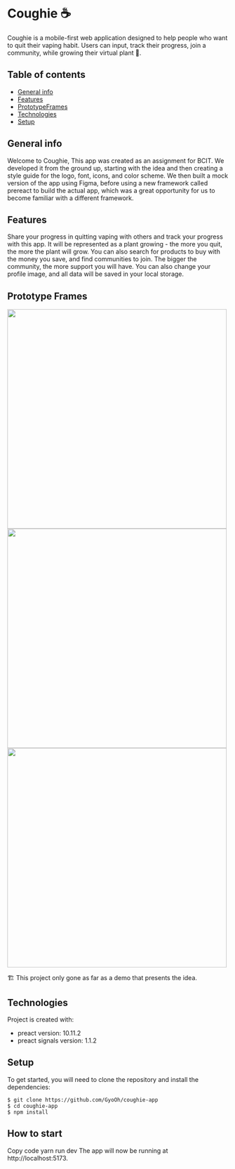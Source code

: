 # Coughie ☕

Coughie is a mobile-first web application designed to help people who want to quit their vaping habit. Users can input, track their progress, join a community, while growing their virtual plant 🌱.

## Table of contents

- [General info](#general-info)
- [Features](#featuresj)
- [PrototypeFrames](#PrototypeFrames)
- [Technologies](#technologies)
- [Setup](#setup)

## General info

Welcome to Coughie, This app was created as an assignment for BCIT. We developed it from the ground up, starting with the idea and then creating a style guide for the logo, font, icons, and color scheme. We then built a mock version of the app using Figma, before using a new framework called prereact to build the actual app, which was a great opportunity for us to become familiar with a different framework.

## Features

Share your progress in quitting vaping with others and track your progress with this app.
It will be represented as a plant growing - the more you quit, the more the plant will grow.
You can also search for products to buy with the money you save, and find communities to join. The bigger the community, the more support you will have. You can also change your profile image, and all data will be saved in your local storage.

## Prototype Frames

<div>
  <img src="https://user-images.githubusercontent.com/37903573/209577989-56a17da8-0cea-4404-8f41-2e47e909bf55.png" height="500"/>
  <img src="https://user-images.githubusercontent.com/37903573/209577950-2188d194-4ab1-4637-862f-b0e65908b851.png" height="500"/>
  <img src="https://user-images.githubusercontent.com/37903573/209578030-7704c50f-4074-45b4-bb66-af43394af0ed.png" height="500"/>
</div>

🏗️
This project only gone as far as a demo that presents the idea.

## Technologies

Project is created with:

- preact version: 10.11.2
- preact signals version: 1.1.2

## Setup

To get started, you will need to clone the repository and install the dependencies:

```
$ git clone https://github.com/GyoOh/coughie-app
$ cd coughie-app
$ npm install
```

## How to start

Copy code
yarn run dev
The app will now be running at http://localhost:5173.
